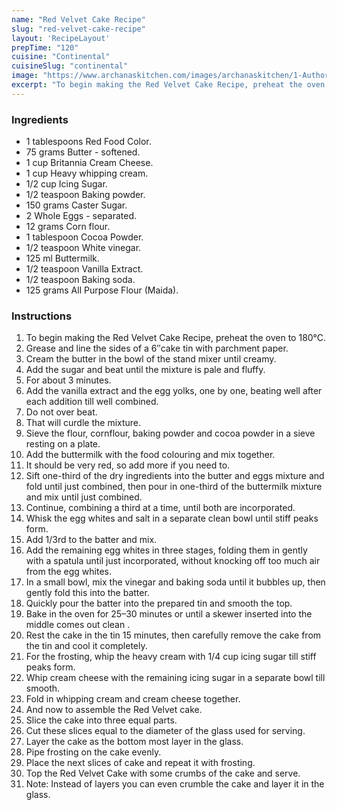 ---
name: "Red Velvet Cake Recipe"
slug: "red-velvet-cake-recipe"
layout: 'RecipeLayout'
prepTime: "120"
cuisine: "Continental"
cuisineSlug: "continental"
image: "https://www.archanaskitchen.com/images/archanaskitchen/1-Author/Madhuri_Aggarwal/Red_Velvet_Cake_Recipe-1.jpg"
excerpt: "To begin making the Red Velvet Cake Recipe, preheat the oven to 180°C"
---

### Ingredients

- 1 tablespoons Red Food Color.
- 75 grams Butter - softened.
- 1 cup Britannia Cream Cheese.
- 1 cup Heavy whipping cream.
- 1/2 cup Icing Sugar.
- 1/2 teaspoon Baking powder.
- 150 grams Caster Sugar.
- 2 Whole Eggs - separated.
- 12 grams Corn flour.
- 1 tablespoon Cocoa Powder.
- 1/2 teaspoon White vinegar.
- 125 ml Buttermilk.
- 1/2 teaspoon Vanilla Extract.
- 1/2 teaspoon Baking soda.
- 125 grams All Purpose Flour (Maida).

### Instructions

1. To begin making the Red Velvet Cake Recipe, preheat the oven to 180°C.
1. Grease and line the sides of a 6″cake tin with parchment paper.
1. Cream the butter in the bowl of the stand mixer until creamy.
1. Add the sugar and beat until the mixture is pale and fluffy.
1. For about 3 minutes.
1. Add the vanilla extract and the egg yolks, one by one, beating well after each addition till well combined.
1. Do not over beat.
1. That will curdle the mixture.
1. Sieve the flour, cornflour, baking powder and cocoa powder in a sieve resting on a plate.
1. Add the buttermilk with the food colouring and mix together.
1. It should be very red, so add more if you need to.
1. Sift one-third of the dry ingredients into the butter and eggs mixture and fold until just combined, then pour in one-third of the buttermilk mixture and mix until just combined.
1. Continue, combining a third at a time, until both are incorporated.
1. Whisk the egg whites and salt in a separate clean bowl until stiff peaks form.
1. Add 1/3rd to the batter and mix.
1. Add the remaining egg whites in three stages, folding them in gently with a spatula until just incorporated, without knocking off too much air from the egg whites.
1. In a small bowl, mix the vinegar and baking soda until it bubbles up, then gently fold this into the batter.
1. Quickly pour the batter into the prepared tin and smooth the top.
1. Bake in the oven for 25–30 minutes or until a skewer inserted into the middle comes out clean .
1. Rest the cake in the tin 15 minutes, then carefully remove the cake from the tin and cool it completely.
1. For the frosting, whip the heavy cream with 1/4 cup icing sugar till stiff peaks form.
1. Whip cream cheese with the remaining icing sugar in a separate bowl till smooth.
1. Fold in whipping cream and cream cheese together.
1. And now to assemble the Red Velvet cake.
1. Slice the cake into three equal parts.
1. Cut these slices equal to the diameter of the glass used for serving.
1. Layer the cake as the bottom most layer in the glass.
1. Pipe frosting on the cake evenly.
1. Place the next slices of cake and repeat it with frosting.
1. Top the Red Velvet Cake with some crumbs of the cake and serve.
1. Note: Instead of layers you can even crumble the cake and layer it in the glass.
